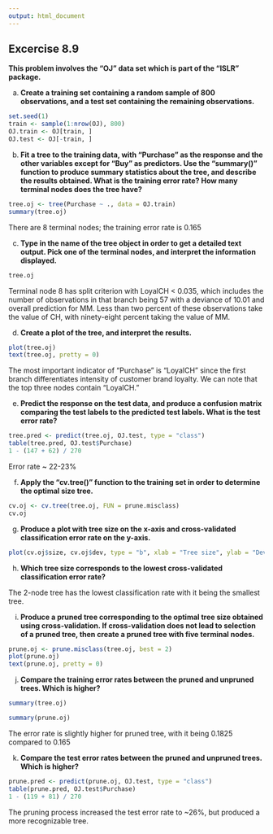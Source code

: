 ```yaml
---
output: html_document
---
```


## Excercise 8.9

__This problem involves the “OJ” data set which is part of the “ISLR” package.__

a. __Create a training set containing a random sample of 800 observations, and a test set containing the remaining observations.__

```r
set.seed(1)
train <- sample(1:nrow(OJ), 800)
OJ.train <- OJ[train, ]
OJ.test <- OJ[-train, ]
```


b. __Fit a tree to the training data, with “Purchase” as the response and the other variables except for “Buy” as predictors. Use the “summary()” function to produce summary statistics about the tree, and describe the results obtained. What is the training error rate? How many terminal nodes does the tree have?__

```r
tree.oj <- tree(Purchase ~ ., data = OJ.train)
summary(tree.oj)
```
There are 8 terminal nodes; the training error rate is 0.165

c. __Type in the name of the tree object in order to get a detailed text output. Pick one of the terminal nodes, and interpret the information displayed.__

```r
tree.oj
```
Terminal node 8 has split criterion with LoyalCH < 0.035, which includes the number of observations in that branch being 57 with a deviance of 10.01 and overall prediction for MM.  Less than two percent of these observations take the value of CH, with ninety-eight percent taking the value of MM.

d. __Create a plot of the tree, and interpret the results.__

```r
plot(tree.oj)
text(tree.oj, pretty = 0)
```
The most important indicator of "Purchase" is "LoyalCH" since the first branch differentiates intensity of customer brand loyalty.  We can note that the top three nodes contain "LoyalCH."

e. __Predict the response on the test data, and produce a confusion matrix comparing the test labels to the predicted test labels. What is the test error rate?__

```r
tree.pred <- predict(tree.oj, OJ.test, type = "class")
table(tree.pred, OJ.test$Purchase)
1 - (147 + 62) / 270
```
Error rate ~ 22-23%

f. __Apply the “cv.tree()” function to the training set in order to determine the optimal size tree.__

```r
cv.oj <- cv.tree(tree.oj, FUN = prune.misclass)
cv.oj
```


g. __Produce a plot with tree size on the x-axis and cross-validated classification error rate on the y-axis.__

```r
plot(cv.oj$size, cv.oj$dev, type = "b", xlab = "Tree size", ylab = "Deviance")
```


h. __Which tree size corresponds to the lowest cross-validated classification error rate?__

The 2-node tree has the lowest classification rate with it being the smallest tree.

i. __Produce a pruned tree corresponding to the optimal tree size obtained using cross-validation. If cross-validation does not lead to selection of a pruned tree, then create a pruned tree with five terminal nodes.__

```r
prune.oj <- prune.misclass(tree.oj, best = 2)
plot(prune.oj)
text(prune.oj, pretty = 0)
```


j. __Compare the training error rates between the pruned and unpruned trees. Which is higher?__

```r
summary(tree.oj)
```
```r
summary(prune.oj)
```
The error rate is slightly higher for pruned tree, with it being 0.1825 compared to 0.165

k. __Compare the test error rates between the pruned and unpruned trees. Which is higher?__

```r
prune.pred <- predict(prune.oj, OJ.test, type = "class")
table(prune.pred, OJ.test$Purchase)
1 - (119 + 81) / 270
```
The pruning process increased the test error rate to ~26%, but produced a more recognizable tree.
